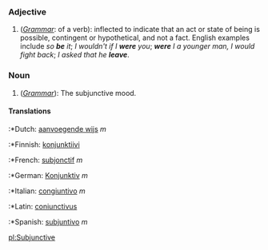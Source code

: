 ===Adjective===
#(''[[grammar|Grammar]]'': of a verb): inflected to indicate that an act or state of being is possible, contingent or hypothetical, and not a fact.  English examples include ''so '''be''' it''; ''I wouldn't if I '''were''' you''; '' '''were''' I a younger man, I would fight back''; ''I asked that he '''leave''' ''.

===Noun===
#(''[[grammar|Grammar]]''): The subjunctive mood.

====Translations====

:*Dutch: [[aanvoegende wijs]] ''m''
:*Finnish: [[konjunktiivi]] 
:*French: [[subjonctif]] ''m''
:*German: [[Konjunktiv]] ''m''
:*Italian: [[congiuntivo]] ''m''
:*Latin: [[coniunctivus]]
:*Spanish: [[subjuntivo]] ''m''

[[pl:Subjunctive]]